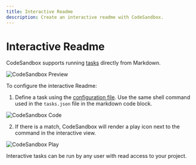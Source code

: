 ```yaml
---
title: Interactive Readme
description: Create an interactive readme with CodeSandbox.
---
```


# Interactive Readme

CodeSandbox supports running [tasks](../setting-up/tasks) directly from Markdown. 

![CodeSandbox Preview](../images/interactive-readme-config.jpg)

To configure the interactive Readme:
1. Define a task using the [configuration file](../setting-up/tasks). Use the same shell command used in the `tasks.json` file in the markdown code block.

![CodeSandbox Code](../images/interactive-readme-syntax.jpg)

2. If there is a match, CodeSandbox will render a play icon next to the command in the interactive view. 

![CodeSandbox Play](../images/interactive-readme-play.jpg)

Interactive tasks can be run by any user with read access to your project.


